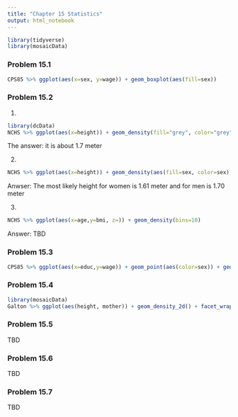 ```yaml
---
title: "Chapter 15 Statistics"
output: html_notebook
---
```


```r
library(tidyverse)
library(mosaicData)
```


### Problem 15.1
```r
CPS85 %>% ggplot(aes(x=sex, y=wage)) + geom_boxplot(aes(fill=sex))
```


### Problem 15.2

1. 
```r
library(dcData)
NCHS %>% ggplot(aes(x=height)) + geom_density(fill="grey", color="grey", alpha=0.5)
```

The answer: it is about 1.7 meter


2. 
```r
NCHS %>% ggplot(aes(x=height)) + geom_density(aes(fill=sex, color=sex), alpha=0.5) + theme(legend.position = "top")
```

Anwser: The most likely height for women is 1.61 meter and for men is 1.70 meter


3. 
```r
NCHS %>% ggplot(aes(x=age,y=bmi, z=)) + geom_density(bins=10)
```

Answer: TBD


### Problem 15.3

```r
CPS85 %>% ggplot(aes(x=educ,y=wage)) + geom_point(aes(color=sex)) + geom_smooth(aes(color=sex))
```



### Problem 15.4
```r
library(mosaicData)
Galton %>% ggplot(aes(height, mother)) + geom_density_2d() + facet_wrap(~sex)
```


### Problem 15.5

TBD

### Problem 15.6

TBD

### Problem 15.7

TBD
